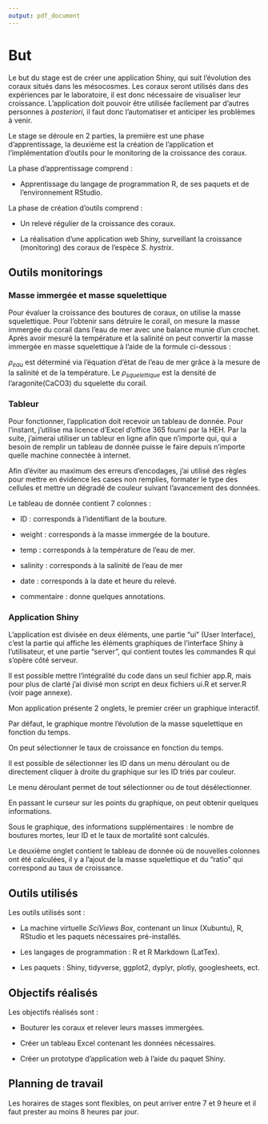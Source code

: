 ```yaml
---
output: pdf_document
---
```


# But

Le but du stage est de créer une application Shiny, qui suit l'évolution des coraux situés dans les mésocosmes. Les coraux seront utilisés dans des expériences par le laboratoire, il est donc nécessaire de visualiser leur croissance.
L'application doit pouvoir être utilisée facilement par d'autres personnes à *posteriori*, il faut donc l'automatiser et anticiper les problèmes à venir.



Le stage se déroule en 2 parties, la première est une phase d'apprentissage, la deuxième est la création de l'application et l'implémentation d'outils pour le monitoring de la croissance des coraux.

La phase d'apprentissage comprend :

* Apprentissage du langage de programmation R, de ses paquets et de l'environnement RStudio.


La phase de création d'outils comprend :

* Un relevé régulier de la croissance des coraux.

* La réalisation d'une application web Shiny, surveillant la croissance (monitoring) des coraux de l'espèce *S. hystrix*.


## Outils monitorings

### Masse immergée et masse squelettique
<!-- MASSE -->
Pour évaluer la croissance des boutures de coraux, on utilise la masse squelettique. Pour l'obtenir sans détruire le corail, on mesure la masse immergée du corail dans l'eau de mer avec une balance munie d'un crochet. Après avoir mesuré la température et la salinité on peut convertir la masse immergée en masse squelettique à l'aide de la formule ci-dessous :

\begin{equation}
\large
  m_{squelettique} = \frac {m_{immerge}}{ \frac{1 - \rho_{eau}}{ \rho_{squelettique}}}
\end{equation}

$\rho_{eau}$ est déterminé via l'équation d'état de l'eau de mer grâce à la mesure de la salinité et de la température.
Le $\rho_{squelettique}$ est la densité de l'aragonite(CaCO3) <!-- # \chemform{CaCO_3} -->du squelette du corail.



### Tableur

Pour fonctionner, l'application doit recevoir un tableau de donnée. Pour l'instant, j'utilise ma licence d'Excel d'office 365 fourni par la HEH. Par la suite, j'aimerai utiliser un tableur en ligne afin que n'importe qui, qui a besoin de remplir un tableau de donnée puisse le faire depuis n'importe quelle machine connectée à internet.

Afin d'éviter au maximum des erreurs d'encodages, j'ai utilisé des règles pour mettre en évidence les cases non remplies, formater le type des cellules et mettre un dégradé de couleur suivant l'avancement des données.


\begin{figure}[h!]
\includegraphics[]{../image/excel3.PNG}
\caption{Mise en forme conditionnelle d'Excel}
\end{figure}



Le tableau de donnée contient 7 colonnes :

* ID : corresponds à l'identifiant de la bouture.

* weight : corresponds à la masse immergée de la bouture.

* temp : corresponds à la température de l'eau de mer.

* salinity : corresponds à la salinité de l'eau de mer

* date : corresponds à la date et heure du relevé.

* commentaire : donne quelques annotations.


\begin{figure}[h!]
\includegraphics[]{../image/excel1.PNG}
\caption{Tableau de donnée}
\end{figure}

### Application Shiny

L'application est divisée en deux éléments, une partie "ui" (User Interface), c'est la partie qui affiche les éléments graphiques de l'interface Shiny à l'utilisateur, et une partie "server", qui contient toutes les commandes R qui s'opère côté serveur.

Il est possible mettre l'intégralité du code dans un seul fichier app.R, mais pour plus de clarté j'ai divisé mon script en deux fichiers ui.R et server.R (voir page annexe).

Mon application présente 2 onglets, le premier créer un graphique interactif.

\begin{figure}[h!]
\includegraphics[]{../image/shiny1.PNG}
\caption{Application Shiny : légende}
\end{figure}

Par défaut, le graphique montre l'évolution de la masse squelettique en fonction du temps.

\begin{figure}[h!]
\includegraphics[]{../image/shiny2.PNG}
\caption{Application Shiny : masse squelettique}
\end{figure}

On peut sélectionner le taux de croissance en fonction du temps.

\begin{figure}[h!]
\includegraphics[]{../image/shiny3.PNG}
\caption{Application Shiny : taux de croissance}
\end{figure}

Il est possible de sélectionner les ID dans un menu déroulant ou de directement cliquer à droite du graphique sur les ID triés par couleur. 

Le menu déroulant permet de tout sélectionner ou de tout désélectionner.

\begin{figure}[h!]
\includegraphics[]{../image/shiny4.PNG}
\caption{Application Shiny : menu déroulant}
\end{figure}

\begin{figure}[h!]
\includegraphics[]{../image/shiny5.PNG}
\caption{Application Shiny : affichage intéractif}
\end{figure}

En passant le curseur sur les points du graphique, on peut obtenir quelques informations.

Sous le graphique, des informations supplémentaires : le nombre de boutures mortes, leur ID et le taux de mortalité sont calculés.

\begin{figure}[h!]
\includegraphics[]{../image/shiny7.PNG}
\caption{Application Shiny : informations supplémentaires}
\end{figure}

Le deuxième onglet contient le tableau de donnée où de nouvelles colonnes ont été calculées, il y a l'ajout de la masse squelettique et du "ratio" qui correspond au taux de croissance.

\begin{figure}[h!]
\includegraphics[]{../image/shiny8.PNG}
\caption{Application Shiny : tableau de donnée}
\end{figure}



## Outils utilisés

Les outils utilisés sont :

* La machine virtuelle *SciViews Box*, contenant un linux (Xubuntu), R, RStudio et les paquets nécessaires pré-installés.

* Les langages de programmation : R et R Markdown (LatTex).

* Les paquets : Shiny, tidyverse, ggplot2, dyplyr, plotly, googlesheets, ect.


## Objectifs réalisés

Les objectifs réalisés sont :

* Bouturer les coraux et relever leurs masses immergées.

* Créer un tableau Excel contenant les données nécessaires.

* Créer un prototype d'application web à l'aide du paquet Shiny.

## Planning de travail

Les horaires de stages sont flexibles, on peut arriver entre 7 et 9 heure et il faut prester au moins 8 heures par jour.









